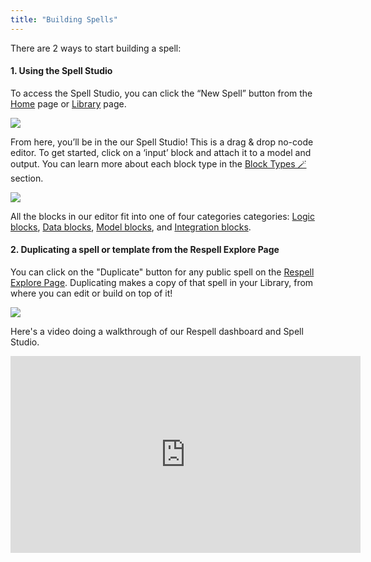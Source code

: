 ```yaml
---
title: "Building Spells"
---
```


There are 2 ways to start building a spell: 

#### 1\. Using the Spell Studio

To access the Spell Studio, you can click the “New Spell” button from the [Home](https://respell.ai/home) page or [Library](https://respell.ai/library) page.

![](/images/12e0177-Untitled_1.png) 

From here, you’ll be in the our Spell Studio! This is a drag & drop no-code editor. To get started, click on a ‘input’ block and attach it to a model and output. You can learn more about each block type in the [Block Types 🪄](/block-types) section.

![](/images/cdcf10d-Untitled_2.png) 

All the blocks in our editor fit into one of four categories categories: [Logic blocks](/logic-blocks), [Data blocks](/data-blocks), [Model blocks](/model-blocks), and [Integration blocks](/integration-blocks).

#### 2\. Duplicating a spell or template from the Respell Explore Page

You can click on the "Duplicate" button for any public spell on the [Respell Explore Page](https://respell.ai/explore). Duplicating makes a copy of that spell in your Library, from where you can edit or build on top of it!

![](/images/2f4843f-image.png) 

Here's a video doing a walkthrough of our Respell dashboard and Spell Studio.

<iframe
  width="560"
  height="315"
  src="https://youtu.be/vTVULOq5AIw"
  title="YouTube video player"
  frameborder="0"
  allow="accelerometer; autoplay; clipboard-write; encrypted-media; gyroscope; picture-in-picture"
  allowfullscreen
></iframe>

    

